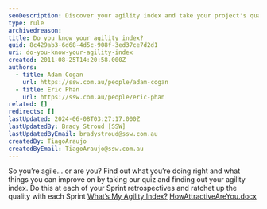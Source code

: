 ```yaml
---
seoDescription: Discover your agility index and take your project's quality to the next level with our quiz.
type: rule
archivedreason:
title: Do you know your agility index?
guid: 8c429ab3-6d68-4d5c-908f-3ed37ce7d2d1
uri: do-you-know-your-agility-index
created: 2011-08-25T14:20:58.000Z
authors:
  - title: Adam Cogan
    url: https://ssw.com.au/people/adam-cogan
  - title: Eric Phan
    url: https://ssw.com.au/people/eric-phan
related: []
redirects: []
lastUpdated: 2024-06-08T03:27:17.000Z
lastUpdatedBy: Brady Stroud [SSW]
lastUpdatedByEmail: bradystroud@ssw.com.au
createdBy: TiagoAraujo
createdByEmail: TiagoAraujo@ssw.com.au
---
```


So you’re agile… or are you? Find out what you’re doing right and what things you can improve on by taking our quiz and finding out your agility index. Do this at each of your Sprint retrospectives and ratchet up the quality with each Sprint
[What’s My Agility Index?](https://github.com/SSWConsulting/SSW.Rules.Content/raw/main/rules/do-you-know-your-agility-index/HowAgileAreYou_TheAgilityIndex_AdamCogan_and_JoelSemeniuk.docx)
[HowAttractiveAreYou.docx](https://github.com/SSWConsulting/SSW.Rules.Content/raw/main/rules/do-you-know-your-agility-index/HowAttractiveAreYou.docx)
